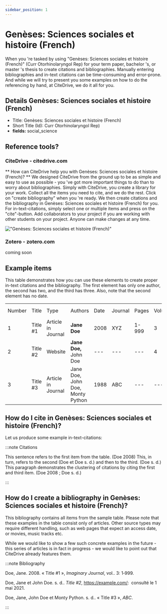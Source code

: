 ```yaml
---
sidebar_position: 1
---
```


# Genèses: Sciences sociales et histoire (French)

When you 're tasked by using "Genèses: Sciences sociales et histoire (French)" (Curr Otorhinolaryngol Rep) for your term paper, bachelor 's, or master 's thesis to create citations and bibliographies.
Manually entering bibliographies and in-text citations can be time-consuming and error-prone. And while we will try to present you some examples on how to do the referencing by hand, at CiteDrive, we do it all for you.

## Details  Genèses: Sciences sociales et histoire (French)
* Title: Genèses: Sciences sociales et histoire (French)
* Short Title (Id): Curr Otorhinolaryngol Rep)
* **fields:** social_science

## Reference tools?
### CiteDrive - citedrive.com
** How can CiteDrive help you with Genèses: Sciences sociales et histoire (French)? **
We designed CiteDrive from the ground up to be as simple and easy to use as possible - you 've got more important things to do than to worry about bibliographies. Simply with CiteDrive, you create a library for your work. Collect all the items you need to cite, and we do the rest. Click on "create bibliography" when you 're ready. We then create citations and the bibliography in Genèses: Sciences sociales et histoire (French) for you. For in-text-citations, simply select one or multiple items and press on the "cite"-button. Add collaborators to your project if you are working with other students on your project. Anyone can make changes at any time.


!["Genèses: Sciences sociales et histoire (French)"](images/geneses-sciences-sociales-et-histoire-french.svg "Choose Genèses: Sciences sociales et histoire (French) in the CiteDrive App")

### Zotero - zotero.com

coming soon

## Example items

This table demonstrates how you can use these elements to create proper in-text citations and the bibliography. The first element has only one author, the second has two, and the third has three. Also, note that the second element has no date.


<table>
  <tr>
   <td>Number
   </td>
   <td>Title
   </td>
   <td>Type
   </td>
   <td>Authors
   </td>
   <td>Date
   </td>
   <td>Journal
   </td>
   <td>Pages
   </td>
   <td>Volume
   </td>
   <td>Issue
   </td>
   <td>Access Date
   </td>
  </tr>
  <tr>
   <td>1
   </td>
   <td>Title #1
   </td>
   <td>Article in Journal
   </td>
   <td><strong>Jane Doe</strong>
   </td>
   <td>2008
   </td>
   <td>XYZ
   </td>
   <td>1-999
   </td>
   <td>3
   </td>
   <td>2
   </td>
   <td>--
   </td>
  </tr>
  <tr>
   <td>
2
   </td>
   <td>Title #2
   </td>
   <td>Website
   </td>
   <td><strong>Jane Doe, </strong>John Doe
   </td>
   <td>---
   </td>
   <td>---
   </td>
   <td>---
   </td>
   <td>4
   </td>
   <td>---
   </td>
   <td>2020-05-01
   </td>
  </tr>
  <tr>
   <td>3
   </td>
   <td>Title #3
   </td>
   <td>Article in Journal
   </td>
   <td>Jane Doe, John Doe, Monty Python
   </td>
   <td>1988
   </td>
   <td>ABC
   </td>
   <td>---
   </td>
   <td>---
   </td>
   <td>16
   </td>
   <td>---
   </td>
  </tr>
</table>



## How do I cite in  Genèses: Sciences sociales et histoire (French)?

Let us produce some example in-text-citations:

:::note Citations


This sentence refers to the first item from the table. (Doe 2008) This, in turn, refers to the second (Doe et Doe s. d.)
and then to the third.  (Doe s. d.)
This paragraph demonstrates the clustering of citations by citing the first and third item. (Doe 2008 ; Doe s. d.)

:::

## How do I create a bibliography in Genèses: Sciences sociales et histoire (French)?

This bibliography contains all items from the sample table. Please note that these examples in the table consist only of articles. Other source types may require different handling, such as web pages that expect an access date, or movies, music tracks etc.

While we would like to show a few such concrete examples in the future - this series of articles is in fact in progress - we would like to point out that CiteDrive already features them.

:::note Bibliography

Doe, Jane. 2008. « Title #1 », <i>Imaginary Journal</i>, vol.. 3: 1‑999.

Doe, Jane et John  Doe. s. d.. <i>Title #2</i>, <u>https://example.com/</u>:  consulté le  1 mai 2021.

Doe, Jane, John Doe et Monty Python. s. d.. « Title #3 », <i>ABC</i>.



:::


        